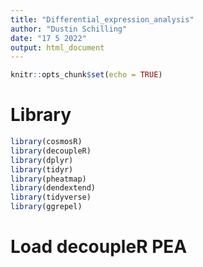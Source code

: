 ```yaml
---
title: "Differential_expression_analysis"
author: "Dustin Schilling"
date: "17 5 2022"
output: html_document
---
```


```r
knitr::opts_chunk$set(echo = TRUE)
```
# Library

```r
library(cosmosR)
library(decoupleR)
library(dplyr)
library(tidyr)
library(pheatmap)
library(dendextend)
library(tidyverse)
library(ggrepel)
```

# Load decoupleR PEA

```r

```

